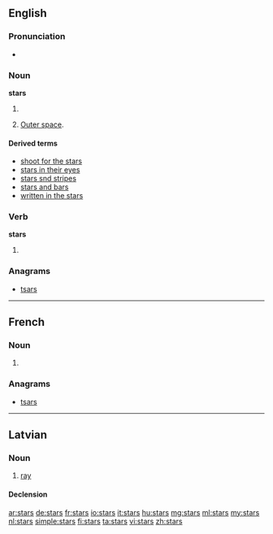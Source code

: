 ==English==

===Pronunciation===
* {{audio|en-us-stars.ogg|Audio (US)}}

===Noun===
'''stars'''

# {{plural of|star}}
# {{context|with “the”}} [[outer space|Outer space]].

====Derived terms====
* [[shoot for the stars]]
* [[stars in their eyes]]
* [[stars snd stripes]]
* [[stars and bars]]
* [[written in the stars]]

===Verb===
'''stars'''

# {{third-person singular of|star}}

===Anagrams===
* [[tsars#English|tsars]]

----

==French==

===Noun===
{{head|fr|plural}} {{f|p}}

# {{plural of|star|lang=fr}}

===Anagrams===
* [[tsars#French|tsars]]

----

==Latvian==
{{wikipedia|lang=lv}}

===Noun===
{{head|lv|noun|g=m}}

# [[ray]]

====Declension====
{{lv-decl-noun-1|star|s}}

[[ar:stars]]
[[de:stars]]
[[fr:stars]]
[[io:stars]]
[[it:stars]]
[[hu:stars]]
[[mg:stars]]
[[ml:stars]]
[[my:stars]]
[[nl:stars]]
[[simple:stars]]
[[fi:stars]]
[[ta:stars]]
[[vi:stars]]
[[zh:stars]]